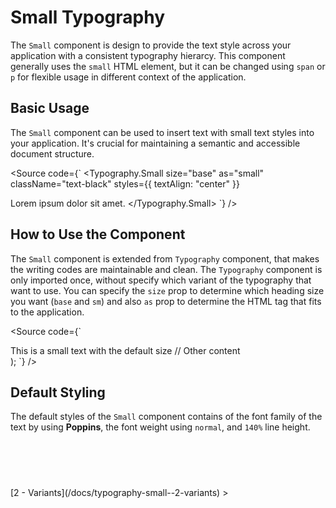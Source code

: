 
<Meta of={SmallStories} />

# Small Typography

The `Small` component is design to provide the text style across your application with a consistent typography hierarcy. This component generally uses the `small` HTML element, but it can be changed using `span` or `p` for flexible usage in different context of the application.

<Canvas />
<Controls />

## Basic Usage

The `Small` component can be used to insert text with small text styles into your application. It's crucial for maintaining a semantic and accessible document structure.

<Source
  code={`
<Typography.Small
  size="base"
  as="small"
  className="text-black"
  styles={{ textAlign: "center" }}
>
  Lorem ipsum dolor sit amet.
</Typography.Small>
`}
/>

## How to Use the Component

The `Small` component is extended from `Typography` component, that makes the writing codes are maintainable and clean. The `Typography` component is only imported once, without specify which variant of the typography that want to use. You can specify the `size` prop to determine which heading size you want (`base` and `sm`) and also `as` prop to determine the HTML tag that fits to the application.

<Source code={`

  <div>
    <Typography.Small level="base" as="p">
      This is a small text with the default size
    </Typography.Small>
    // Other content
  </div>
);
`} />

## Default Styling

The default styles of the `Small` component contains of the font family of the text by using **Poppins**, the font weight using `normal`, and `140%` line height.

```css
font-family: "Poppins", sans-serif;
font-weight: 400;
font-size: 0.75rem; // 12px as default size
line-height: 140%;
```

<div style={{ textAlign: "right" }}>
  [2 - Variants](/docs/typography-small--2-variants) >
</div>
